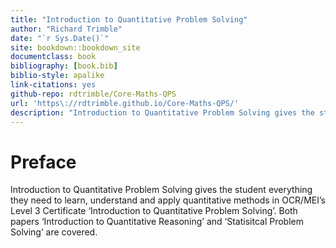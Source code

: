 ```yaml
--- 
title: "Introduction to Quantitative Problem Solving"
author: "Richard Trimble"
date: "`r Sys.Date()`"
site: bookdown::bookdown_site
documentclass: book
bibliography: [book.bib]
biblio-style: apalike
link-citations: yes
github-repo: rdtrimble/Core-Maths-QPS
url: 'https\://rdtrimble.github.io/Core-Maths-QPS/'
description: "Introduction to Quantitative Problem Solving gives the student everything they need to learn, understand and apply quantitative methods in OCR/MEI's Level 3 Certificate 'Introduction to Quantitative Problem Solving'. Both papers 'Introduction to Quantitative Reasoning' and 'Statisitcal Problem Solving' are covered."
---
```


# Preface {-}

Introduction to Quantitative Problem Solving gives the student everything they need to learn, understand and apply quantitative methods in OCR/MEI's Level 3 Certificate 'Introduction to Quantitative Problem Solving'. Both papers 'Introduction to Quantitative Reasoning' and 'Statisitcal Problem Solving' are covered.
